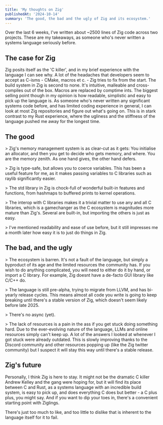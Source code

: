 ```yaml
---
title: 'My thoughts on Zig'
publishedAt: '2024-10-14'
summary: 'The good, the bad and the ugly of Zig and its ecosystem.'
---
```


Over the last 6 weeks, I've written about ~2500 lines of Zig code across two projects. These are my takeaways, as someone who's never written a systems language seriously before.

## The case for Zig

Zig posits itself as the 'C killer', and in my brief experience with the language I can see why. A lot of the headaches that developers seem to accept as C-isms - CMake, macros et c. - Zig tries to fix from the start. The build system in Zig is second to none. It's intuitive, malleable and cross-compiles out of the box. Macros are replaced by comptime ints.  The biggest selling point though in my opinion is how readable, simplistic and easy to pick up the language is. As someone who's never written any significant systems code before, and has limited coding experience in general, I can look at most Zig repositories and figure out what's going on. This is in stark contrast to my Rust experience, where the ugliness and the stiffness of the language pushed me away for the longest time. 

## The good
\> Zig's memory management system is as clear-cut as it gets: You initialise an allocator, and then you get to decide who gets memory, and where. You are the memory zenith. As one hand gives, the other hand defers. <br /> 

\> Zig is type-safe, but allows you to coerce variables. This has been a useful feature for me, as it makes passing variables to C libraries such as raylib significantly easier. <br /> 

\> The std library in Zig is chock-full of wonderful built-in features and functions, from hashmaps to buffered prints to kernel operations.
<br /> 

\> The interop with C libraries makes it a trivial matter to use any and all C libraries, which is a gamechanger as the C ecosystem is magnitudes more mature than Zig's. Several are built-in, but importing the others is just as easy. 
<br /> 

\> I've mentioned readability and ease of use before, but it still impresses me a month later how easy it is to just do things in Zig.<br /> 


## The bad, and the ugly

\> The ecosystem is barren. It's not a fault of the language, but simply a byproduct of its age and the limited resources the community has. If you wish to do anything complicated, you will need to either do it by hand, or import a C library. For example, Zig doesnt have a de-facto GUI library like C/C++ do. <br /> 

\> The language is still pre-alpha, trying to migrate from LLVM, and has bi-yearly release cycles. This means almost all code you write is going to keep breaking until there's a stable version of Zig, which doesn't seem likely before late 2025. <br />

\> There's no async (yet). <br />

\> The lack of resources is a pain in the ass if you get stuck doing something hard. Due to the ever-evolving nature of the language, LLMs and online resources simply can't keep up. A lot of the answers I looked at whenever I got stuck were already outdated. This is slowly improving thanks to the Discord community and other resources popping up (like the Zig twitter community) but I suspect it will stay this way until there's a stable release. <br />
 

## Zig's future

Personally, I think Zig is here to stay. It might not be the dramatic C killer Andrew Kelley and the gang were hoping for, but it will find its place between C and Rust, as a systems language with an incredible build system, is easy to pick up, and does everything C does but better - a C plus plus, you might say. And if you want to dip your toes in, there's a convenient starting point with Ziglings. 

There's just too much to like, and too little to dislike that is inherent to the language itself for it to fail.
